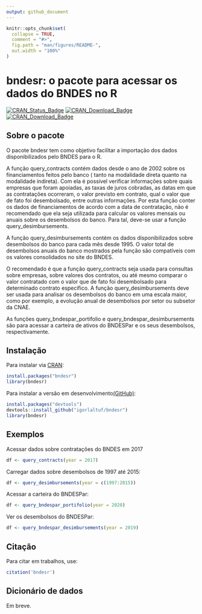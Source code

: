 ```yaml
---
output: github_document
---
```


<!-- README.md is generated from README.Rmd. Please edit that file -->

```r
knitr::opts_chunk$set(
  collapse = TRUE,
  comment = "#>",
  fig.path = "man/figures/README-",
  out.width = "100%"
)
```

# bndesr: o pacote para acessar os dados do BNDES no R

<!-- badges: start -->
[![CRAN_Status_Badge](http://www.r-pkg.org/badges/version/bndesr)](https://cran.r-project.org/package=bndesr) [![CRAN_Download_Badge](http://cranlogs.r-pkg.org/badges/bndesr)](https://CRAN.R-project.org/package=bndesr) [![CRAN_Download_Badge](http://cranlogs.r-pkg.org/badges/grand-total/bndesr)](https://CRAN.R-project.org/package=bndesr)
<!-- badges: end -->

## Sobre o pacote

O pacote bndesr tem como objetivo facilitar a importação dos dados disponibilizados pelo BNDES para o R.

A função query_contracts contém dados desde o ano de 2002 sobre os financiamentos feitos pelo banco ( tanto na modalidade direta quanto na modalidade indireta). Com ela é possível verificar informações sobre quais empresas que foram apoiadas, as taxas de juros cobradas, as datas em que as contratações ocorreram, o valor previsto em contrato, qual o valor que de fato foi desembolsado, entre outras informações. Por esta função conter os dados de financiamentos de acordo com a data de contratação, não é recomendado que ela seja utilizada para calcular os valores mensais ou anuais sobre os desembolsos do banco. Para tal, deve-se usar a função query_desimbursements.

A função query_desimbursements contém os dados disponibilizados sobre desembolsos do banco para cada mês desde 1995. O valor total de desembolsos anuais do banco mostrados pela função são compatíveis com os valores consolidados no site do BNDES.

O recomendado é que a função query_contracts seja usada para consultas sobre empresas, sobre valores dos contratos, ou até mesmo comparar o valor contratado com o valor que de fato foi desembolsado para determinado contrato específico. A função query_desimbursements deve ser usada para analisar os desembolsos do banco em uma escala maior, como por exemplo, a evolução anual de desembolsos por setor ou subsetor da CNAE.

As funções query_bndespar_portifolio e query_bndespar_desimbursements são para acessar a carteira de ativos do BNDESPar e os seus desembolsos, respectivamente.


## Instalação

Para instalar via [CRAN](https://CRAN.R-project.org/package=bndesr):

``` r
install.packages("bndesr")
library(bndesr)
```

Para instalar a versão em desenvolvimento[(GitHub)](https://github.com/igorlaltuf/bndesr):

``` r
install.packages("devtools")
devtools::install_github("igorlaltuf/bndesr")
library(bndesr)
```
## Exemplos

Acessar dados sobre contratações do BNDES em 2017

``` r
df <- query_contracts(year = 2017) 
```

Carregar dados sobre desembolsos de 1997 até 2015:

``` r
df <- query_desimbursements(year = c(1997:2015))
```

Acessar a carteira do BNDESPar:
``` r
df <- query_bndespar_portifolio(year = 2020)
```

Ver os desembolsos do BNDESPar:
``` r
df <- query_bndespar_desimbursements(year = 2019)
```



## Citação
Para citar em trabalhos, use:

```r
citation('bndesr')
```

## Dicionário de dados

Em breve.


